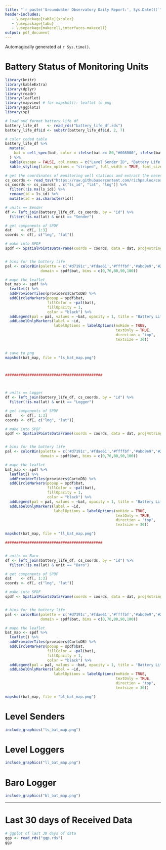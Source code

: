 ```yaml
---
title: "`r paste('Groundwater Observatory Daily Report:', Sys.Date())`"
header-includes:
   - \usepackage[table]{xcolor}
   - \usepackage{tabu}
   - \usepackage{makecell,interfaces-makecell}
output: pdf_document
---
```


Automagically generated at `r Sys.time()`.  

# Battery Status of Monitoring Units

```r
library(knitr)
library(kableExtra)
library(dplyr)
library(readr)
library(leaflet)
library(mapview) # for mapshot(): leaflet to png
library(ggplot2)
library(sp)

# load and format battery life df
battery_life_df    <- read_rds("battery_life_df.rds")
battery_life_df$id <- substr(battery_life_df$id, 2, 7)

# color coded table
battery_life_df %>%
  mutate(
    bat = cell_spec(bat, color = ifelse(bat >= 80,"#008000", ifelse(bat < 80 & bat >= 70, "#FFA500", "#ff0000") ))
  ) %>%
  kable(escape = FALSE, col.names = c("Level Sender ID", "Battery Life (\\%)", "Unit Type")) %>% 
  kable_styling(latex_options = "striped", full_width = TRUE, font_size = 20)
```



```r
# get the coordinates of monitoring well stations and extract the necessary info
cs_coords <- read_tsv("https://raw.githubusercontent.com/richpauloo/cosumnes_shiny/master/clean/dependencies/elev.txt")
cs_coords <- cs_coords[ , c("ls_id", "lat", "lng")] %>% 
  filter(!is.na(ls_id)) %>% 
  rename(id = ls_id) %>% 
  mutate(id = as.character(id))

# units == Sender
df <- left_join(battery_life_df, cs_coords, by = "id") %>% 
  filter(!is.na(lat) & unit == "Sender")

# get components of SPDF
dat    <- df[, 1:3]
coords <- df[, c("lng", "lat")] 

# make into SPDF
spdf <- SpatialPointsDataFrame(coords = coords, data = dat, proj4string = CRS("+init=epsg:4326 +proj=longlat +ellps=WGS84 +datum=WGS84 +no_defs +towgs84=0,0,0"))


# bins for the battery life 
pal <- colorBin(palette = c('#d7191c','#fdae61','#ffffbf','#abd9e9','#2c7bb6'), # red to green
                domain = spdf$bat, bins = c(0,70,80,90,100))

# mape the leaflet
bat_map <- spdf %>% 
  leaflet() %>% 
  addProviderTiles(providers$CartoDB) %>% 
  addCircleMarkers(popup = spdf$bat,
                   fillColor = ~pal(bat), 
                   fillOpacity = 1,
                   color = "black") %>% 
  addLegend(pal = pal, values = ~bat, opacity = 1, title = "Battery Life (%)") %>% 
  addLabelOnlyMarkers(label = ~id, 
                      labelOptions = labelOptions(noHide = TRUE,
                                                  textOnly = TRUE,
                                                  direction = "top",
                                                  textsize = 30))
  

# save to png
mapshot(bat_map, file = "ls_bat_map.png")



############################################



# units == Logger
df <- left_join(battery_life_df, cs_coords, by = "id") %>% 
  filter(!is.na(lat) & unit == "Logger")

# get components of SPDF
dat    <- df[, 1:3]
coords <- df[, c("lng", "lat")] 

# make into SPDF
spdf <- SpatialPointsDataFrame(coords = coords, data = dat, proj4string = CRS("+init=epsg:4326 +proj=longlat +ellps=WGS84 +datum=WGS84 +no_defs +towgs84=0,0,0"))


# bins for the battery life 
pal <- colorBin(palette = c('#d7191c','#fdae61','#ffffbf','#abd9e9','#2c7bb6'), # red to green
                domain = spdf$bat, bins = c(0,70,80,90,100))

# mape the leaflet
bat_map <- spdf %>% 
  leaflet() %>% 
  addProviderTiles(providers$CartoDB) %>% 
  addCircleMarkers(popup = spdf$bat,
                   fillColor = ~pal(bat), 
                   fillOpacity = 1,
                   color = "black") %>% 
  addLegend(pal = pal, values = ~bat, opacity = 1, title = "Battery Life (%)") %>% 
  addLabelOnlyMarkers(label = ~id, 
                      labelOptions = labelOptions(noHide = TRUE,
                                                  textOnly = TRUE,
                                                  direction = "top",
                                                  textsize = 30))

mapshot(bat_map, file = "ll_bat_map.png")

############################################


# units == Baro
df <- left_join(battery_life_df, cs_coords, by = "id") %>% 
  filter(!is.na(lat) & unit == "Baro")

# get components of SPDF
dat    <- df[, 1:3]
coords <- df[, c("lng", "lat")] 

# make into SPDF
spdf <- SpatialPointsDataFrame(coords = coords, data = dat, proj4string = CRS("+init=epsg:4326 +proj=longlat +ellps=WGS84 +datum=WGS84 +no_defs +towgs84=0,0,0"))


# bins for the battery life 
pal <- colorBin(palette = c('#d7191c','#fdae61','#ffffbf','#abd9e9','#2c7bb6'), # red to green
                domain = spdf$bat, bins = c(0,70,80,90,100))

# mape the leaflet
bat_map <- spdf %>% 
  leaflet() %>% 
  addProviderTiles(providers$CartoDB) %>% 
  addCircleMarkers(popup = spdf$bat,
                   fillColor = ~pal(bat), 
                   fillOpacity = 1,
                   color = "black") %>% 
  addLegend(pal = pal, values = ~bat, opacity = 1, title = "Battery Life (%)") %>% 
  addLabelOnlyMarkers(label = ~id, 
                      labelOptions = labelOptions(noHide = TRUE,
                                                  textOnly = TRUE,
                                                  direction = "top",
                                                  textsize = 30))

mapshot(bat_map, file = "bl_bat_map.png")
```

# Level Senders
```r
include_graphics("ls_bat_map.png")
```

# Level Loggers
```r
include_graphics("ll_bat_map.png")
```

# Baro Logger
```r
include_graphics("bl_bat_map.png")
```


***  


# Last 30 days of Received Data
```r
# ggplot of last 30 days of data
ggp <- read_rds("ggp.rds")
ggp
```

